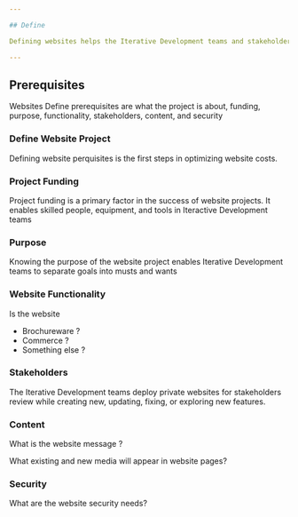 ```yaml
---

## Define

Defining websites helps the Iterative Development teams and stakeholders to understand what the project is about, and what to expect when the website is deployed.

---
```


## Prerequisites

Websites Define prerequisites are what the project is about, funding, purpose, functionality, stakeholders, content, and security

### Define Website Project

Defining website perquisites is the first steps in optimizing website costs. 

### Project Funding 

Project funding is a primary factor in the success of website projects. It enables skilled people, equipment, and tools in Iteractive Development teams

	
### Purpose

Knowing the purpose of the website project enables Iterative Development teams to  separate goals into musts and wants

### Website	Functionality

Is the website
- Brochureware ?
- Commerce ?
- Something else ?

### Stakeholders

The Iterative Development teams deploy private websites for stakeholders review while creating new, updating, fixing, or exploring new features.

### Content

What is the website message ?

What existing and new media will appear in website pages?
	    
### Security

What are the website security needs?

